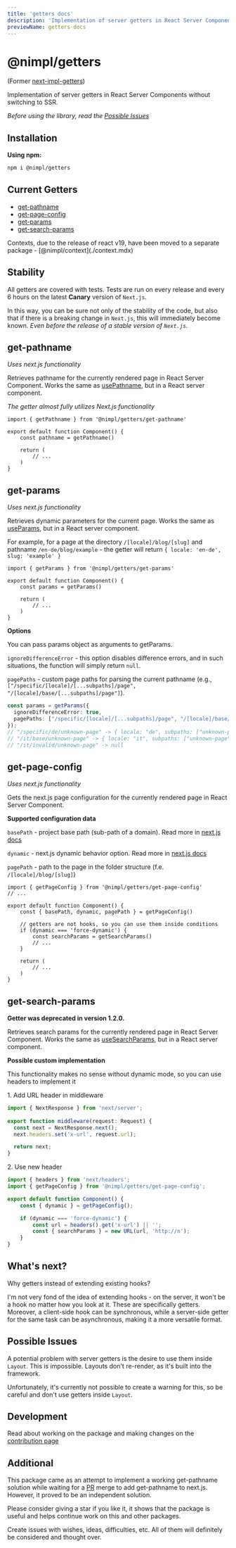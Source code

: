 ```yaml
---
title: 'getters docs'
description: 'Implementation of server getters in React Server Components without switching to SSR'
previewName: getters-docs
---
```


# @nimpl/getters

<PackageLinks npmName="@nimpl/getters" githubName="nimpl-getters" />

(Former [next-impl-getters](https://www.npmjs.com/package/next-impl-getters))

Implementation of server getters in React Server Components without switching to SSR.

*Before using the library, read the [Possible Issues](#possible-issues)*

## Installation

**Using npm:**
```sh npm2yarn copy
npm i @nimpl/getters
```

## Current Getters

* [get-pathname](#get-pathname)
* [get-page-config](#get-page-config)
* [get-params](#get-params)
* [get-search-params](#get-search-params)

<Hint>
Contexts, due to the release of react v19, have been moved to a separate package - [@nimpl/context](./context.mdx)
</Hint>

## Stability

All getters are covered with tests. Tests are run on every release and every 6 hours on the latest **Canary** version of `Next.js`.

In this way, you can be sure not only of the stability of the code, but also that if there is a breaking change in `Next.js`, this will immediately become known. *Even before the release of a stable version of `Next.js`.*

## get-pathname

*Uses next.js functionality*

Retrieves pathname for the currently rendered page in React Server Component. Works the same as [usePathname](https://nextjs.org/docs/app/api-reference/functions/use-pathname), but in a React server component.

*The getter almost fully utilizes Next.js functionality*

```tsx
import { getPathname } from '@nimpl/getters/get-pathname'

export default function Component() {
    const pathname = getPathname()

    return (
        // ...
    )
}
```

## get-params

*Uses next.js functionality*

Retrieves dynamic parameters for the current page. Works the same as [useParams](https://nextjs.org/docs/app/api-reference/functions/use-params), but in a React server component.

For example, for a page at the directory `/[locale]/blog/[slug]` and pathname `/en-de/blog/example` - the getter will return `{ locale: 'en-de', slug: 'example' }`

```tsx
import { getParams } from '@nimpl/getters/get-params'

export default function Component() {
    const params = getParams()

    return (
        // ...
    )
}
```

**Options**

You can pass params object as arguments to getParams.

`ignoreDifferenceError` - this option disables difference errors, and in such situations, the function will simply return `null`.

`pagePaths` - custom page paths for parsing the current pathname (e.g., `["/specific/[locale]/[...subpaths]/page", "/[locale]/base/[...subpaths]/page"]`).

```ts
const params = getParams({
  ignoreDifferenceError: true,
  pagePaths: ["/specific/[locale]/[...subpaths]/page", "/[locale]/base/[...subpaths]/page"],
});
// "/specific/de/unknown-page" -> { locale: "de", subpaths: ["unknown-page"] }
// "/it/base/unknown-page" -> { locale: "it", subpaths: ["unknown-page"] }
// "/it/invalid/unknown-page" -> null
```

## get-page-config

*Uses next.js functionality*

Gets the next.js page configuration for the currently rendered page in React Server Component.

**Supported configuration data**

`basePath` - project base path (sub-path of a domain). Read more in [next.js docs](https://nextjs.org/docs/app/api-reference/next-config-js/basePath)

`dynamic` - next.js dynamic behavior option. Read more in [next.js docs](https://nextjs.org/docs/app/api-reference/file-conventions/route-segment-config#dynamic)

`pagePath` - path to the page in the folder structure (f.e. `/[locale]/blog/[slug]`)

```tsx
import { getPageConfig } from '@nimpl/getters/get-page-config'
// ...

export default function Component() {
    const { basePath, dynamic, pagePath } = getPageConfig()

    // getters are not hooks, so you can use them inside conditions
    if (dynamic === 'force-dynamic') {
        const searchParams = getSearchParams()
        // ...
    }

    return (
        // ...
    )
}
```

## get-search-params

**Getter was deprecated in version 1.2.0.**

Retrieves search params for the currently rendered page in React Server Component. Works the same as [useSearchParams](https://nextjs.org/docs/app/api-reference/functions/use-search-params), but in a React server component.

**Possible custom implementation**

This functionality makes no sense without dynamic mode, so you can use headers to implement it

1\. Add URL header in middleware

```ts filename="middleware.ts"
import { NextResponse } from 'next/server';
 
export function middleware(request: Request) {
  const next = NextResponse.next();
  next.headers.set('x-url', request.url);

  return next;
}
```

2\. Use new header

```ts
import { headers } from 'next/headers';
import { getPageConfig } from '@nimpl/getters/get-page-config';

export default function Component() {
    const { dynamic } = getPageConfig();

    if (dynamic === 'force-dynamic') {
        const url = headers().get('x-url') || '';
        const { searchParams } = new URL(url, 'http://n');
    }
}
```

## What's next?

Why getters instead of extending existing hooks?

I'm not very fond of the idea of extending hooks - on the server, it won't be a hook no matter how you look at it. These are specifically getters. Moreover, a client-side hook can be synchronous, while a server-side getter for the same task can be asynchronous, making it a more versatile format.

## Possible Issues

A potential problem with server getters is the desire to use them inside `Layout`. This is impossible. Layouts don't re-render, as it's built into the framework.

Unfortunately, it's currently not possible to create a warning for this, so be careful and don't use getters inside `Layout`.

## Development

Read about working on the package and making changes on the [contribution page](./contribution.mdx)

## Additional

This package came as an attempt to implement a working get-pathname solution while waiting for a [PR](https://github.com/vercel/next.js/pull/59909) merge to add get-pathname to next.js. However, it proved to be an independent solution.

Please consider giving a star if you like it, it shows that the package is useful and helps continue work on this and other packages.

Create issues with wishes, ideas, difficulties, etc. All of them will definitely be considered and thought over.
